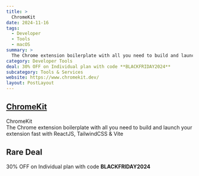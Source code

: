 ```yaml
---
title: >
  ChromeKit
date: 2024-11-16
tags:
  - Developer
  - Tools
  - macOS
summary: >
  The Chrome extension boilerplate with all you need to build and launch your extension fast with ReactJS, TailwindCSS & Vite
category: Developer Tools
deal: 30% OFF on Individual plan with code **BLACKFRIDAY2024**
subcategory: Tools & Services
website: https://www.chromekit.dev/
layout: PostLayout
---
```


## [ChromeKit](https://www.chromekit.dev/)

ChromeKit <br/>
The Chrome extension boilerplate with all you need to build and launch your extension fast with ReactJS, TailwindCSS & Vite

## Rare Deal

30% OFF on Individual plan with code **BLACKFRIDAY2024**
